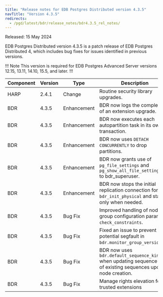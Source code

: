 ```yaml
---
title: "Release notes for EDB Postgres Distributed version 4.3.5"
navTitle: "Version 4.3.5"
redirects:
  - /pgd/latest/bdr/release_notes/bdr4.3.5_rel_notes/
---
```


Released: 15 May 2024

EDB Postgres Distributed version 4.3.5 is a patch release of EDB Postgres Distributed 4, which includes bug fixes for issues identified in previous versions.

!!! Note
This version is required for EDB Postgres Advanced Server versions 12.15, 13.11, 14.10, 15.5, and later.
!!!

| Component | Version | Type        | Description                                                                                                    | Addresses      |
|-----------|---------|-------------|----------------------------------------------------------------------------------------------------------------|----------------|
| HARP      | 2.4.1   | Change      | Routine security library upgrades.                                                                             |                |
| BDR       | 4.3.5   | Enhancement | BDR now logs the completion of an extension upgrade.                                                           |                |
| BDR       | 4.3.5   | Enhancement | BDR now executes each autopartition task in its own transaction.                                               |                |
| BDR       | 4.3.5   | Enhancement | BDR now uses `DETACH CONCURRENTLY` to drop partitions.                                                         | RT101407/35476 |
| BDR       | 4.3.5   | Enhancement | BDR now grants use of `pg_file_settings` and `pg_show_all_file_settings()` to bdr_superuser.                   |                |
| BDR       | 4.3.5   | Enhancement | BDR now stops the initial replication connection for `bdr_init_physical` and starts it only when needed.       | RT102828/35305 |
| BDR       | 4.3.5   | Bug Fix     | Improved handling of node group configuration parameter `check_constraints`.                                   | RT99956/31896  |
| BDR       | 4.3.5   | Bug Fix     | Fixed an issue to prevent potential segfault in `bdr.monitor_group_versions()`.                                | RT102290/34051 |
| BDR       | 4.3.5   | Bug Fix     | BDR now uses `bdr.default_sequence_kind` when updating sequence kind of existing sequences upon node creation. |                |
| BDR       | 4.3.5   | Bug Fix     | Manage rights elevation for trusted extensions                                                                 |                |


